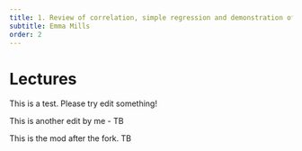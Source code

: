 ```yaml
---
title: 1. Review of correlation, simple regression and demonstration of multiple regression
subtitle: Emma Mills
order: 2
---
```


# Lectures

This is a test. Please try edit something!

This is another edit by me - TB

This is the mod after the fork. TB